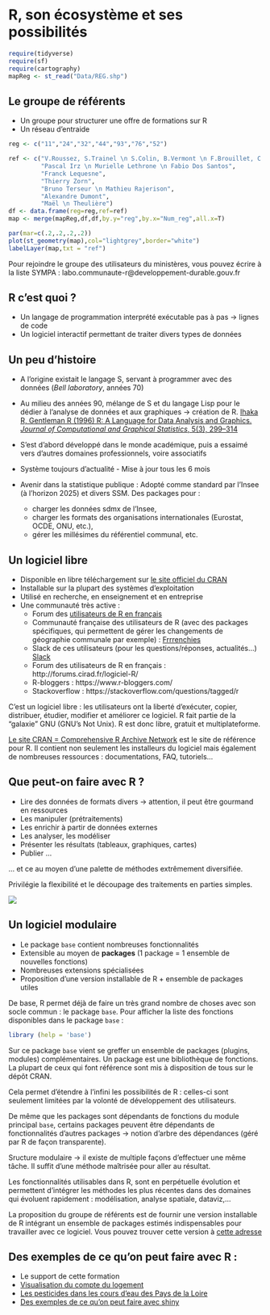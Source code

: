 # R, son écosystème et ses possibilités

```r
require(tidyverse)
require(sf)
require(cartography)
mapReg <- st_read("Data/REG.shp")
```



## Le groupe de référents
- Un groupe pour structurer une offre de formations sur R
- Un réseau d'entraide 

```r
reg <- c("11","24","32","44","93","76","52")

ref <- c("V.Roussez, S.Trainel \n S.Colin, B.Vermont \n F.Brouillet, C.Toque",
         "Pascal Irz \n Murielle Lethrone \n Fabio Dos Santos",
         "Franck Lequesne",
         "Thierry Zorn",
         "Bruno Terseur \n Mathieu Rajerison",
         "Alexandre Dumont",
         "Maël \n Theulière")
df <- data.frame(reg=reg,ref=ref)
map <- merge(mapReg,df,df,by.y="reg",by.x="Num_reg",all.x=T)

par(mar=c(.2,.2,.2,.2))
plot(st_geometry(map),col="lightgrey",border="white")
labelLayer(map,txt = "ref")
```

Pour rejoindre le groupe des utilisateurs du ministères, vous pouvez écrire à la liste SYMPA : labo.communaute-r@developpement-durable.gouv.fr


## R c'est quoi ?

- Un langage de programmation interprété exécutable pas à pas $\rightarrow$ lignes de code
- Un logiciel interactif permettant de traiter divers types de données


## Un peu d'histoire

- A l'origine existait le langage S, servant à programmer avec des données (*Bell laboratory*, années 70)

- Au milieu des années 90, mélange de S et du langage Lisp pour le dédier à l'analyse de données et aux graphiques $\rightarrow$ création de R. [Ihaka R, Gentleman R (1996) R: A Language for Data Analysis and Graphics. *Journal of
Computational and Graphical Statistics*, 5(3), 299–314](https://www.stat.auckland.ac.nz/~ihaka/downloads/R-paper.pdf)

- S'est d'abord développé dans le monde académique, puis a essaimé vers d'autres domaines professionnels, voire associatifs

- Système toujours d’actualité - Mise à jour tous les 6 mois

- Avenir dans la statistique publique : Adopté comme standard par l'Insee (à l'horizon 2025) et divers SSM. Des packages pour :
    - charger les données sdmx de l'Insee,
    - charger les formats des organisations internationales (Eurostat, OCDE, ONU, etc.),
    - gérer les millésimes du référentiel communal, etc.

## Un logiciel libre

- Disponible en libre téléchargement sur [le site officiel du CRAN](https://cran.r-project.org)
- Installable sur la plupart des systèmes d'exploitation
- Utilisé en recherche, en enseignement et en entreprise
- Une communauté très active :
    - Forum des [utilisateurs de R en français](http://forums.cirad.fr/logiciel-R/)
    - Communauté française des utilisateurs de R (avec des packages spécifiques, qui permettent de gérer les changements de géographie communale par exemple) : [Frrrenchies](https://github.com/frrrenchies/frrrenchies)
    - Slack de ces utilisateurs (pour les questions/réponses, actualités...) [Slack](https://r-grrr.slack.com/)
    - Forum des utilisateurs de R en français : http://forums.cirad.fr/logiciel-R/
    - R-bloggers : https://www.r-bloggers.com/
    - Stackoverflow : https://stackoverflow.com/questions/tagged/r


  
C'est un logiciel libre : les utilisateurs ont la liberté d'exécuter, copier, distribuer, étudier, modifier et améliorer ce logiciel. R fait partie de la "galaxie" GNU (GNU's Not Unix). R est donc libre, gratuit et multiplateforme.

[Le site CRAN = Comprehensive R Archive Network](cran.r-project.org) est le site de référence pour R. Il contient non seulement les installeurs du logiciel mais également de nombreuses ressources : documentations, FAQ, tutoriels... 


    
## Que peut-on faire avec R ?

- Lire des données de formats divers $\rightarrow$ attention, il peut être gourmand en ressources
- Les manipuler (prétraitements)
- Les enrichir à partir de données externes
- Les analyser, les modéliser
- Présenter les résultats (tableaux, graphiques, cartes)
- Publier ...

... et ce au moyen d'une palette de méthodes extrêmement diversifiée.

Privilégie la flexibilité et le découpage des traitements en parties simples.


![](Figures/illustrations.png)

## Un logiciel modulaire

- Le package `base` contient nombreuses fonctionnalités
- Extensible au moyen de **packages** (1 package = 1 ensemble de nouvelles fonctions) 
- Nombreuses extensions spécialisées
- Proposition d'une version installable de R + ensemble de packages utiles

De base, R permet déjà de faire un très grand nombre de choses avec son socle commun : le package `base`. Pour afficher la liste des fonctions disponibles dans le package `base` :

```r
library (help = 'base')
```

Sur ce package `base` vient se greffer un ensemble de packages (plugins, modules) complémentaires.
Un package est une bibliothèque de fonctions. La plupart de ceux qui font référence sont mis à disposition de tous sur le dépôt CRAN.

Cela permet d'étendre à l'infini les possibilités de R : celles-ci sont seulement limitées par la volonté de développement des utilisateurs.

De même que les packages sont dépendants de fonctions du module principal `base`, certains packages peuvent être dépendants de fonctionnalités d'autres packages $\rightarrow$ notion d'arbre des dépendances (géré par R de façon transparente).

Sructure modulaire $\rightarrow$ il existe de multiple façons d'effectuer une même tâche. Il suffit d'une méthode maîtrisée pour aller au résultat.

Les fonctionnalités utilisables dans R, sont en perpétuelle évolution et permettent d'intégrer les méthodes les plus récentes dans des domaines qui évoluent rapidement : modélisation, analyse spatiale, dataviz,...

La proposition du groupe de référents est de fournir une version installable de R intégrant un ensemble de packages estimés indispensables pour travailler avec ce logiciel. Vous pouvez trouver cette version à  [cette adresse](http://pne.metier.e2.rie.gouv.fr/suite-logicielle-r-r974.html)

## Des exemples de ce qu'on peut faire avec R :

- Le support de cette formation
- [Visualisation du compte du logement](http://dataviz.statistiques.developpement-durable.gouv.fr/csl/)
- [Les pesticides dans les cours d'eau des Pays de la Loire](https://ssm-ecologie.shinyapps.io/qualite-des-eaux/)
- [Des exemples de ce qu'on peut faire avec shiny](http://shiny.rstudio.com/)

